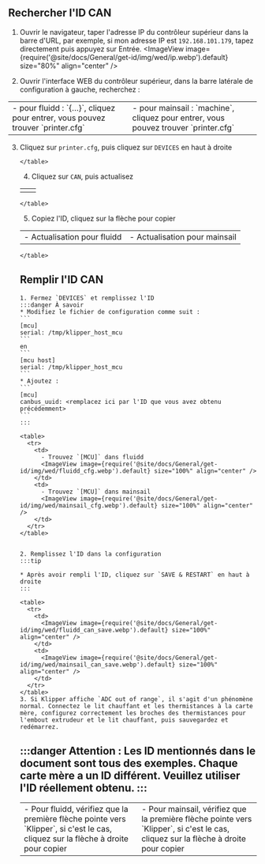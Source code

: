 ## Rechercher l'ID CAN
1. Ouvrir le navigateur, taper l'adresse IP du contrôleur supérieur dans la barre d'URL, par exemple, si mon adresse IP est `192.168.101.179`, tapez directement puis appuyez sur Entrée.
  <ImageView image={require('@site/docs/General/get-id/img/wed/ip.webp').default} size="80%" align="center" /> 

2. Ouvrir l'interface WEB du contrôleur supérieur, dans la barre latérale de configuration à gauche, recherchez :
  <table>
    <tr>
      <td>
        - pour fluidd : `{…}`, cliquez pour entrer, vous pouvez trouver `printer.cfg`
        <ImageView image={require('@site/docs/General/get-id/img/fluidd-cfg.webp').default} size="100%" align="center" />
      </td>
      <td>
        - pour mainsail : `machine`, cliquez pour entrer, vous pouvez trouver `printer.cfg`
        <ImageView image={require('@site/docs/General/get-id/img/mainsail-cfg.webp').default} size="100%" align="center" />
      </td>
    </tr>
  </table>

  3. Cliquez sur `printer.cfg`, puis cliquez sur `DEVICES` en haut à droite
    <table>
      <tr>
        <td>
          <ImageView image={require('@site/docs/General/get-id/img/wed/fluidd_devices.webp').default} size="100%" align="center" />
        </td>
        <td>
          <ImageView image={require('@site/docs/General/get-id/img/wed/mainsail_devices.webp').default} size="100%" align="center" />
        </td>
      </tr>
    </table>

  4. Cliquez sur `CAN`, puis actualisez
    <table>
      <tr>
        <td>
          - Actualisation pour fluidd
          <ImageView image={require('@site/docs/General/get-id/img/wed/fluidd_can.webp').default} size="100%" align="center" />
        </td>
        <td>
          - Actualisation pour mainsail
          <ImageView image={require('@site/docs/General/get-id/img/wed/mainsail_can.webp').default} size="100%" align="center" />
        </td>
      </tr>
    </table>

  5. Copiez l'ID, cliquez sur la flèche pour copier
    <table>
      <tr>
        <td>
          - Pour fluidd, vérifiez que la première flèche pointe vers `Klipper`, si c'est le cas, cliquez sur la flèche à droite pour copier
          <ImageView image={require('@site/docs/General/get-id/img/wed/fluidd_canid.webp').default} size="100%" align="center" />
        </td>
        <td>
          - Pour mainsail, vérifiez que la première flèche pointe vers `Klipper`, si c'est le cas, cliquez sur la flèche à droite pour copier
          <ImageView image={require('@site/docs/General/get-id/img/wed/mainsail_canid.webp').default} size="100%" align="center" />
        </td>
      </tr>
    </table>

## Remplir l'ID CAN

    1. Fermez `DEVICES` et remplissez l'ID
    :::danger À savoir
    * Modifiez le fichier de configuration comme suit :  
    ```
    [mcu] 
    serial: /tmp/klipper_host_mcu
    ```  
    en
    ```
    [mcu host] 
    serial: /tmp/klipper_host_mcu
    ```
    * Ajoutez :
    ```
    [mcu]
    canbus_uuid: <remplacez ici par l'ID que vous avez obtenu précédemment>
    ```
    :::

    <table>
      <tr>
        <td>
          - Trouvez `[MCU]` dans fluidd
          <ImageView image={require('@site/docs/General/get-id/img/wed/fluidd_cfg.webp').default} size="100%" align="center" />
        </td>
        <td>
          - Trouvez `[MCU]` dans mainsail
          <ImageView image={require('@site/docs/General/get-id/img/wed/mainsail_cfg.webp').default} size="100%" align="center" />
        </td>
      </tr>
    </table>


    2. Remplissez l'ID dans la configuration
    :::tip

    * Après avoir rempli l'ID, cliquez sur `SAVE & RESTART` en haut à droite
    :::

    <table>
      <tr>
        <td>
          <ImageView image={require('@site/docs/General/get-id/img/wed/fluidd_can_save.webp').default} size="100%" align="center" />
        </td>
        <td>
          <ImageView image={require('@site/docs/General/get-id/img/wed/mainsail_can_save.webp').default} size="100%" align="center" />
        </td>
      </tr>
    </table>
    3. Si Klipper affiche `ADC out of range`, il s'agit d'un phénomène normal. Connectez le lit chauffant et les thermistances à la carte mère, configurez correctement les broches des thermistances pour l'embout extrudeur et le lit chauffant, puis sauvegardez et redémarrez.

:::danger
Attention : Les ID mentionnés dans le document sont tous des exemples. Chaque carte mère a un ID différent. Veuillez utiliser l'ID réellement obtenu.
:::
---
